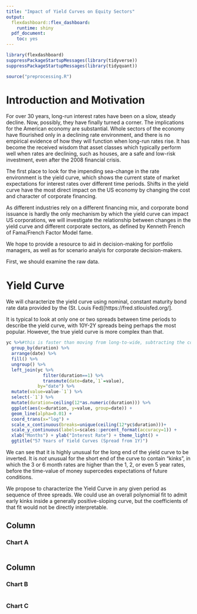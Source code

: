 ```yaml
---
title: "Impact of Yield Curves on Equity Sectors"
output: 
  flexdashboard::flex_dashboard:
    runtime: shiny
  pdf_document: 
    toc: yes
---
```


```r
library(flexdashboard)
suppressPackageStartupMessages(library(tidyverse))
suppressPackageStartupMessages(library(tidyquant))
```

```r
source("preprocessing.R")
```

Introduction and Motivation
===========================================

For over 30 years, long-run interest rates have been on a slow, steady decline. Now, possibly, they have finally turned a corner. The implications for the American economy are substantial. Whole sectors of the economy have flourished only in a declining rate environment, and there is no empirical evidence of how they will function when long-run rates rise. It has become the received wisdom that asset classes which typically perform well when rates are declining, such as houses, are a safe and low-risk investment, even after the 2008 financial crisis.

The first place to look for the impending sea-change in the rate environment is the yield curve, which shows the current state of market expectations for interest rates over different time periods. Shifts in the yield curve have the most direct impact on the US economy by changing the cost and character of corporate financing.

As different industries rely on a different financing mix, and corporate bond issuance is hardly the only mechanism by which the yield curve can impact US corporations, we will investigate the relationship between changes in the yield curve and different corporate sectors, as defined by Kenneth French of Fama/French Factor Model fame.

We hope to provide a resource to aid in decision-making for portfolio managers, as well as for scenario analyis for corporate decision-makers. 

First, we should examine the raw data.

Yield Curve
======================================================================

We will characterize the yield curve using nominal, constant maturity bond rate data provided by the (St. Louis Fed)[https://fred.stlouisfed.org/].

It is typical to look at only one or two spreads between time periods to describe the yield curve, with 10Y-2Y spreads being perhaps the most popular. However, the true yield curve is more complex than that.

```r
yc %>%#this is faster than moving from long-to-wide, subtracting the column, then moving back
  group_by(duration) %>%
  arrange(date) %>%
  fill() %>%
  ungroup() %>%
  left_join(yc %>%  
              filter(duration==1) %>%
              transmute(date=date,`1`=value),
            by="date") %>%
  mutate(value=value-`1`) %>%
  select(-`1`) %>%
  mutate(duration=ceiling(12*as.numeric(duration))) %>%
  ggplot(aes(x=duration, y=value, group=date)) + 
  geom_line(alpha=0.01) + 
  coord_trans(x="log") +
  scale_x_continuous(breaks=unique(ceiling(12*yc$duration)))+
  scale_y_continuous(labels=scales::percent_format(accuracy=1)) +
  xlab("Months") + ylab("Interest Rate") + theme_light() +
  ggtitle("57 Years of Yield Curves (Spread from 1Y)")
```

We can see that it is highly unusual for the long end of the yield curve to be inverted. It is *not* unusual for the short end of the curve to contain "kinks", in which the 3 or 6 month rates are higher than the 1, 2, or even 5 year rates, before the time-value of money supercedes expectations of future conditions.

We propose to characterize the Yield Curve in any given period as sequence of three spreads. We could use an overall polynomial fit to admit early kinks inside a generally positive-sloping curve, but the coefficients of that fit would not be directly interpretable.  

Column {data-width=650}
-----------------------------------------------------------------------

### Chart A

```r

```

Column {data-width=350}
-----------------------------------------------------------------------

### Chart B

```r

```

### Chart C

```r

```

